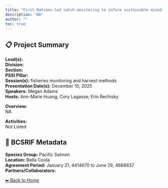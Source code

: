 ```yaml
---
title: "First Nations-led catch monitoring to inform sustainable mixed-stock fisheries management on the Central Coast"
description: "NA"
author: ""
toc: true
---
```


## 📋 Project Summary

**Lead(s):**   
**Division:**   
**Section:**   
**PSSI Pillar:**   
**Session(s):** fisheries monitoring and harvest methods  
**Presentation Date(s):** December 10, 2025  
**Speakers:** Megan Adams  
**Hosts:** Ann-Marie Huang; Cory Lagasse; Erin Rechisky  

**Overview:**  
NA   

**Activities:**  
Not Listed

## 🧬 BCSRIF Metadata

**Species Group:** Pacific Salmon  
**Location:** Bella Coola  
**Agreement Period:** January 21, 4414670 to June 29, 4688837  
**Partners/Collaborators:**   

[⬅ Back to Home](../index.qmd)
